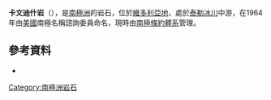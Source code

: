 {{coord|77|50|S|161|24|E|display=title}}

'''卡文迪什岩'''（{{lang-en|Cavendish Rocks}}），是[[南極洲|南極洲]]的岩石，位於[[維多利亞地|維多利亞地]]，處於[[泰勒冰川|泰勒冰川]]中游，在1964年由[[美國|美國]]南極名稱諮詢委員命名，現時由[[南極條約體系|南極條約體系]]管理。

==參考資料==
*{{usgs-gazetteer}}

{{DEFAULTSORT:Cavendish Rocks}}
[[Category:南極洲岩石|Category:南極洲岩石]]


{{McMurdoDryValleys-geo-stub}}